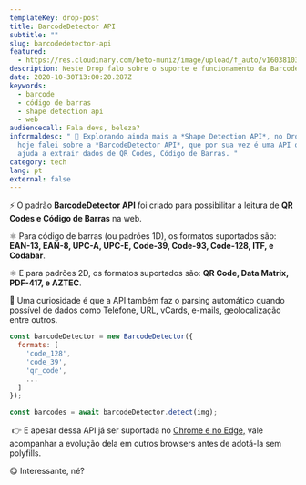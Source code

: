 ```yaml
---
templateKey: drop-post
title: BarcodeDetector API
subtitle: ""
slug: barcodedetector-api
featured:
  - https://res.cloudinary.com/beto-muniz/image/upload/f_auto/v1603810338/Titulo_Image_dvpi73.jpg
description: Neste Drop falo sobre o suporte e funcionamento da BarcodeDetector API.
date: 2020-10-30T13:00:20.287Z
keywords:
  - barcode
  - código de barras
  - shape detection api
  - web
audiencecall: Fala devs, beleza?
informaldesc: " 📶 Explorando ainda mais a *Shape Detection API*, no Drop de
  hoje falei sobre a *BarcodeDetector API*, que por sua vez é uma API que nos
  ajuda a extrair dados de QR Codes, Código de Barras. "
category: tech
lang: pt
external: false
---
```


<Drop>

⚡️ O padrão **BarcodeDetector API** foi criado para possibilitar a leitura de **QR Codes e Código de Barras** na web.

⚛️ Para código de barras (ou padrões 1D), os formatos suportados são: **EAN-13, EAN-8, UPC-A, UPC-E, Code-39, Code-93, Code-128, ITF, e Codabar**.

⚛️ E para padrões 2D, os formatos suportados são: **QR Code, Data Matrix, PDF-417, e AZTEC**.

🤯 Uma curiosidade é que a API também faz o parsing automático quando possível de dados como Telefone, URL, vCards, e-mails, geolocalização entre outros.

```javascript
const barcodeDetector = new BarcodeDetector({
  formats: [
    'code_128',
    'code_39',
    'qr_code',
    ...
  ]
});

const barcodes = await barcodeDetector.detect(img);
```

 👉 E apesar dessa API já ser suportada no [Chrome e no Edge,](https://caniuse.com/mdn-api_barcodedetector) vale acompanhar a evolução dela em outros browsers antes de adotá-la sem polyfills. 

😋 Interessante, né? 

</Drop>
